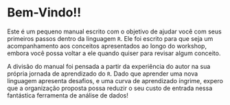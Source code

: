 # Bem-Vindo!! {.unnumbered}

Este é um pequeno manual escrito com o objetivo de ajudar você com seus primeiros passos dentro da linguagem `R`. Ele foi escrito para que seja um acompanhamento aos conceitos apresentados ao longo do workshop, embora você possa voltar a ele quando quiser para revisar algum conceito.

A divisão do manual foi pensada a partir da experiência do autor na sua própria jornada de aprendizado do `R`. Dado que aprender uma nova linguagem apresenta desafios, e uma curva de aprendizado íngrime, expero que a organização proposta possa reduzir o seu custo de entrada nessa fantástica ferramenta de análise de dados!

